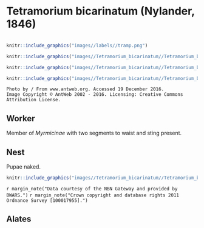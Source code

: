 # **Tetramorium bicarinatum** (Nylander, 1846)

```marginfigure
```

```r
knitr::include_graphics("images//labels//tramp.png")
```

```r
knitr::include_graphics("images//Tetramorium_bicarinatum//Tetramorium_bicarinatum_head.jpg")
```

```r
knitr::include_graphics("images//Tetramorium_bicarinatum//Tetramorium_bicarinatum_top.jpg")
```

```r
knitr::include_graphics("images//Tetramorium_bicarinatum//Tetramorium_bicarinatum_side.jpg")
```

```block
Photo by / From www.antweb.org. Accessed 19 December 2016.
Image Copyright © AntWeb 2002 - 2016. Licensing: Creative Commons Attribution License.
```

## Worker
Member of *Myrmicinae* with two segments to waist and sting present.

## Nest
Pupae naked.

```r
knitr::include_graphics("images//Tetramorium_bicarinatum//Tetramorium_bicarinatum_map.png")
```
`r margin_note("Data courtesy of the NBN Gateway and provided by BWARS.")`
`r margin_note("Crown copyright and database rights 2011 Ordnance Survey [100017955].")`

## Alates

\pagebreak